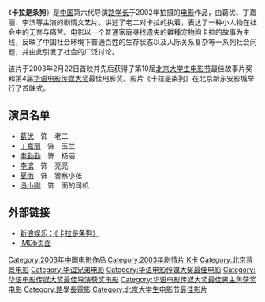 {{unreferenced|time=2019-01-14T02:34:27+00:00}}
{{Infobox Film
| name             = 卡拉是条狗<br>Cala, my dog!
| original_name    = 
| image            = 卡拉是条狗.jpg
| caption          = 
| director         = 
| producer         = 
| writer           = [[路学长|路学长]]
| starring         = [[葛优|葛优]]、[[丁嘉丽|丁嘉丽]]
| music            = 
| cinematography   = 
| editing          = 
| studio           = 
| distributor      = 华谊兄弟太合影视投资有限公司
| released         = {{flagicon|China}}2003年2月26日
| runtime          = 100[[分_(时间)|分钟]]
| country          = {{中國大陸電影產地}}
| language         = [[普通话|普通话]]
| budget           = 
| gross            = 
| preceded_by      = 
| followed_by      =
}}
《'''卡拉是条狗'''》是[[中国|中国]]第六代导演[[路学长|路学长]]于2002年拍摄的[[中国大陆电影|电影]]作品，由葛优、丁嘉丽、李滨等主演的剧情文艺片。讲述了老二对卡拉的执着，表达了一种小人物在社会中的无奈与痛苦。电影以一个普通家庭寻找遗失的雜種宠物狗卡拉的故事为主线，反映了中国社会环境下普通百姓的生存状态以及人际关系复杂等一系列社会问题，并由此引发了社会的广泛讨论。

该片于2003年2月22日首映并先后获得了第10届[[北京大学生电影节|北京大学生电影节]]最佳故事片奖和第4届[[华语电影传媒大奖|华语电影传媒大奖]]最佳电影奖。影片《卡拉是条狗》在北京新东安影城举行了首映式。

== 演员名单 ==
*[[葛优|葛优]]　饰　老二 
*[[丁嘉丽|丁嘉丽]]　饰　玉兰 
*[[李勤勤|李勤勤]]　饰　杨丽 
*[[李滨|李滨]]　饰　亮亮 
*[[夏雨_(大陆)|夏雨]]　饰　警察小张 
*[[冯小刚|冯小刚]]　饰　面的司机 

==外部链接==
* [http://ent.sina.com.cn/m/f/f/kaladog/ 新浪娱乐：《卡拉是条狗》] {{Wayback|url=http://ent.sina.com.cn/m/f/f/kaladog/ |date=20190606225825 }}
*[http://us.imdb.com/title/tt0366655/ IMDb页面] {{Wayback|url=http://us.imdb.com/title/tt0366655/ |date=20040626122330 }}

{{华语电影传媒大奖最佳电影|第4屆}}
{{DEFAULTSORT:KA}}
[[Category:2003年中国电影作品|Category:2003年中国电影作品]]
[[Category:2003年剧情片|Category:2003年剧情片]]
[[Category:中國劇情片|K卡]]
[[Category:北京背景电影|Category:北京背景电影]]
[[Category:华谊兄弟电影|Category:华谊兄弟电影]]
[[Category:华语电影传媒大奖最佳电影|Category:华语电影传媒大奖最佳电影]]
[[Category:华语电影传媒大奖最佳导演获奖电影|Category:华语电影传媒大奖最佳导演获奖电影]]
[[Category:华语电影传媒大奖最佳男主角获奖电影|Category:华语电影传媒大奖最佳男主角获奖电影]]
[[Category:路學長電影|Category:路學長電影]]
[[Category:北京大学生电影节最佳影片|Category:北京大学生电影节最佳影片]]